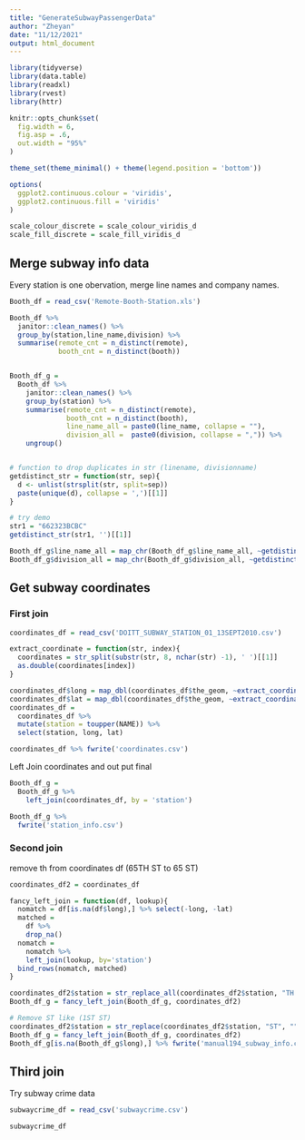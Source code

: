 ```yaml
---
title: "GenerateSubwayPassengerData"
author: "Zheyan"
date: "11/12/2021"
output: html_document
---
```


```r
library(tidyverse)
library(data.table)
library(readxl)
library(rvest)
library(httr)

knitr::opts_chunk$set(
  fig.width = 6,
  fig.asp = .6,
  out.width = "95%"
)

theme_set(theme_minimal() + theme(legend.position = 'bottom'))

options(
  ggplot2.continuous.colour = 'viridis',
  ggplot2.continuous.fill = 'viridis'
)

scale_colour_discrete = scale_colour_viridis_d
scale_fill_discrete = scale_fill_viridis_d
```

## Merge subway info data

Every station is one obervation, merge line names and company names.

```r
Booth_df = read_csv('Remote-Booth-Station.xls') 

Booth_df %>%
  janitor::clean_names() %>%
  group_by(station,line_name,division) %>% 
  summarise(remote_cnt = n_distinct(remote),
            booth_cnt = n_distinct(booth)) 


Booth_df_g = 
  Booth_df %>%
    janitor::clean_names() %>%
    group_by(station) %>% 
    summarise(remote_cnt = n_distinct(remote),
              booth_cnt = n_distinct(booth),
              line_name_all = paste0(line_name, collapse = ""),
              division_all =  paste0(division, collapse = ",")) %>% 
    ungroup()


# function to drop duplicates in str (linename, divisionname)
getdistinct_str = function(str, sep){
  d <- unlist(strsplit(str, split=sep))
  paste(unique(d), collapse = ',')[[1]]
}

# try demo
str1 = "662323BCBC"
getdistinct_str(str1, '')[[1]]

Booth_df_g$line_name_all = map_chr(Booth_df_g$line_name_all, ~getdistinct_str(.x, ''))
Booth_df_g$division_all = map_chr(Booth_df_g$division_all, ~getdistinct_str(.x, ','))

```

## Get subway coordinates

### First join

```r
coordinates_df = read_csv('DOITT_SUBWAY_STATION_01_13SEPT2010.csv')

extract_coordinate = function(str, index){
  coordinates = str_split(substr(str, 8, nchar(str) -1), ' ')[[1]]
  as.double(coordinates[index])
}

coordinates_df$long = map_dbl(coordinates_df$the_geom, ~extract_coordinate(.x, 1))
coordinates_df$lat = map_dbl(coordinates_df$the_geom, ~extract_coordinate(.x, 2))
coordinates_df = 
  coordinates_df %>% 
  mutate(station = toupper(NAME)) %>% 
  select(station, long, lat)

coordinates_df %>% fwrite('coordinates.csv')
```



Left Join coordinates and out put final

```r
Booth_df_g = 
  Booth_df_g %>% 
    left_join(coordinates_df, by = 'station') 

Booth_df_g %>% 
  fwrite('station_info.csv')

```



### Second join

remove th from coordinates df (65TH ST to 65 ST)

```r
coordinates_df2 = coordinates_df

fancy_left_join = function(df, lookup){
  nomatch = df[is.na(df$long),] %>% select(-long, -lat)
  matched = 
    df %>% 
    drop_na()
  nomatch = 
    nomatch %>% 
    left_join(lookup, by='station')
  bind_rows(nomatch, matched)
}

coordinates_df2$station = str_replace_all(coordinates_df2$station, "TH|ND|RD", "")
Booth_df_g = fancy_left_join(Booth_df_g, coordinates_df2)

# Remove ST like (1ST ST)
coordinates_df2$station = str_replace(coordinates_df2$station, "ST", "")
Booth_df_g = fancy_left_join(Booth_df_g, coordinates_df2)
Booth_df_g[is.na(Booth_df_g$long),] %>% fwrite('manual194_subway_info.csv')
```


## Third join

Try subway crime data
```r

subwaycrime_df = read_csv('subwaycrime.csv')

subwaycrime_df
```











